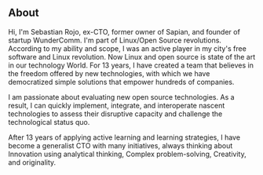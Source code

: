## About

Hi, I'm Sebastian Rojo, ex-CTO, former owner of Sapian, and founder of startup WunderComm. I'm part of Linux/Open Source revolutions. According to my ability and scope, I was an active player in my city's free software and Linux revolution. Now Linux and open source is state of the art in our technology World. For 13 years, I have created a team that believes in the freedom offered by new technologies, with which we have democratized simple solutions that empower hundreds of companies.

I am passionate about evaluating new open source technologies. As a result, I can quickly implement, integrate, and interoperate nascent technologies to assess their disruptive capacity and challenge the technological status quo. 

After 13 years of applying active learning and learning strategies, I have become a generalist CTO with many initiatives, always thinking about Innovation using analytical thinking, Complex problem-solving, Creativity, and originality.